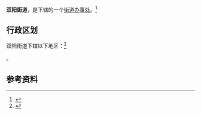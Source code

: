 {{中国乡级行政区
|景观照片文件名 = 
|景观照片描述 = 
|汉语拼音 = 
|其他语言 = 
|其他语言名称 = 
|旧称 = 
|地名出处 = 
|位置图文件名 = 
|位置图描述 = 
|自定义图片= 
|建置时间 = 
|政府驻地 = 
|毗邻 = 
|总面积 = 
|总人口 = 
|总人口年份 = 
|户籍人口 = 
|户籍人口年份 = 
|常住人口 = 
|常住人口年份 = 
|人口密度 = 
|GDP = 
|GDP年份 = 
|邮政编码 = 
|电话区号 = 595
|官方网站 = 
|网站名称 = 
|35/05/04/002/000}}

'''双阳街道'''，是{{PRC admin/fullname|35/05/04/002/000|3}}下辖的一个[[街道办事处|街道办事处]]。<ref>{{PRC admin/ref sgc|{{PRC admin/parent|35/05/04/002/000}}}}</ref>

== 行政区划 ==

双阳街道下辖以下地区：<ref>{{PRC admin/ref sgc|35/05/04/002/000}}</ref>

{{PRC admin/children|35/05/04/002/000}}。

== 参考资料 ==

{{reflist}}

{{行政区划小作品}}
{{PRC admin/navcat|35/05/04/002/000}}